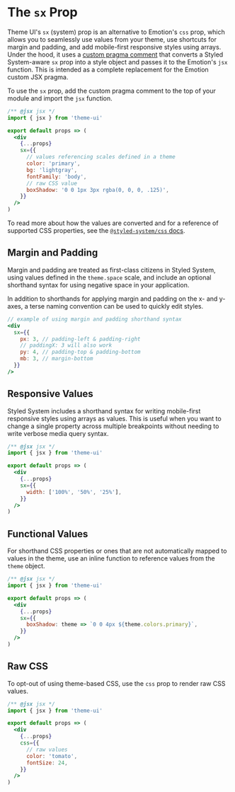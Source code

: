 

# The `sx` Prop

Theme UI's `sx` (system) prop is an alternative to Emotion's `css` prop,
which allows you to seamlessly use values from your theme, use shortcuts for margin and padding, and add mobile-first responsive styles using arrays.
Under the hood, it uses a [custom pragma comment](/jsx-pragma) that converts a Styled System-aware `sx` prop into a style object and passes it to the Emotion's `jsx` function.
This is intended as a complete replacement for the Emotion custom JSX pragma.

To use the `sx` prop, add the custom pragma comment to the top of your module and import the `jsx` function.

```jsx
/** @jsx jsx */
import { jsx } from 'theme-ui'

export default props => (
  <div
    {...props}
    sx={{
      // values referencing scales defined in a theme
      color: 'primary',
      bg: 'lightgray',
      fontFamily: 'body',
      // raw CSS value
      boxShadow: '0 0 1px 3px rgba(0, 0, 0, .125)',
    }}
  />
)
```

To read more about how the values are converted and for a reference of supported CSS properties, see the
[`@styled-system/css` docs](https://styled-system.com/css).

## Margin and Padding

Margin and padding are treated as first-class citizens in Styled System,
using values defined in the `theme.space` scale, and include an optional shorthand syntax for using negative space in your application.

In addition to shorthands for applying margin and padding on the x- and y-axes, a terse naming convention can be used to quickly edit styles.

```jsx
// example of using margin and padding shorthand syntax
<div
  sx={{
    px: 3, // padding-left & padding-right
    // paddingX: 3 will also work
    py: 4, // padding-top & padding-bottom
    mb: 3, // margin-bottom
  }}
/>
```

## Responsive Values

Styled System includes a shorthand syntax for writing mobile-first responsive styles using arrays as values.
This is useful when you want to change a single property across multiple breakpoints without needing to write verbose media query syntax.

```jsx
/** @jsx jsx */
import { jsx } from 'theme-ui'

export default props => (
  <div
    {...props}
    sx={{
      width: ['100%', '50%', '25%'],
    }}
  />
)
```

## Functional Values

For shorthand CSS properties or ones that are not automatically mapped to values in the theme,
use an inline function to reference values from the `theme` object.

```jsx
/** @jsx jsx */
import { jsx } from 'theme-ui'

export default props => (
  <div
    {...props}
    sx={{
      boxShadow: theme => `0 0 4px ${theme.colors.primary}`,
    }}
  />
)
```

## Raw CSS

To opt-out of using theme-based CSS, use the `css` prop to render raw CSS values.

```jsx
/** @jsx jsx */
import { jsx } from 'theme-ui'

export default props => (
  <div
    {...props}
    css={{
      // raw values
      color: 'tomato',
      fontSize: 24,
    }}
  />
)
```
